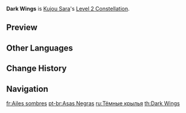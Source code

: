 {{Constellation Infobox
|image       = Constellation Dark Wings.png
|description = Unleashing [[Tengu Stormcall]] will leave a weaker Crowfeather at Kujou Sara's original position that will deal 30% of its original DMG.
|level       = 2
|character   = Kujou Sara
|scale_att1  = Elemental Skill
}}
'''Dark Wings''' is [[Kujou Sara]]'s [[Level 2 Constellation]].

==Preview==
{{Preview
|file=Constellation Dark Wings
}}

==Other Languages==
{{Other Languages
|en      = Dark Wings
|zhs     = 鸦羽
|zhs_rm  = Yā Yǔ
|zht     = 鴉羽
|zht_rm  = Yā Yǔ
|zh_tl   = Crow Feather
|ja      = 鴉の羽
|ja_rm   = Karasu no Hane
|ja_tl   = Crow Wings
|ko      = 까마귀의 깃털
|ko_rm   = Kkamagwi-ui Gitteol
|ko_tl   = Crow's Feather
|es      = Alas azabache
|es_tl   = Azabache Wings
|es_note = Azabache is a type of gemstone.
|fr      = Ailes sombres
|fr_tl   = Dark Wings
|ru      = Тёмные крылья
|ru_tl   = Dark Wings
|th      = Dark Wings
|vi      = {{tt|Hắc Vũ|黒羽}}
|vi_tl   = Dark Feather
|de      = Schwarze Flügel
|de_tl   = Black Wings
|id      = Dark Wings
|pt      = Asas Negras
|pt_tl   = Dark Wings
|tr      = Karanlık Kanatlar
|tr_tl   = 
|it      = Ali tenebrose
|it_tl   = Dark Wings
}}

==Change History==
{{Change History|2.1}}

==Navigation==
{{Talent Navbox|Kujou Sara}}

[[fr:Ailes sombres]]
[[pt-br:Asas Negras]]
[[ru:Тёмные крылья]]
[[th:Dark Wings]]